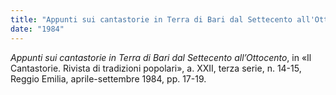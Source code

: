 ```yaml
---
title: "Appunti sui cantastorie in Terra di Bari dal Settecento all'Ottocento"
date: "1984"
---
```


_Appunti sui cantastorie in Terra di Bari dal Settecento all’Ottocento_, in «Il Cantastorie. Rivista di tradizioni popolari», a. XXII, terza serie, n. 14-15, Reggio Emilia, aprile-settembre 1984, pp. 17-19.
